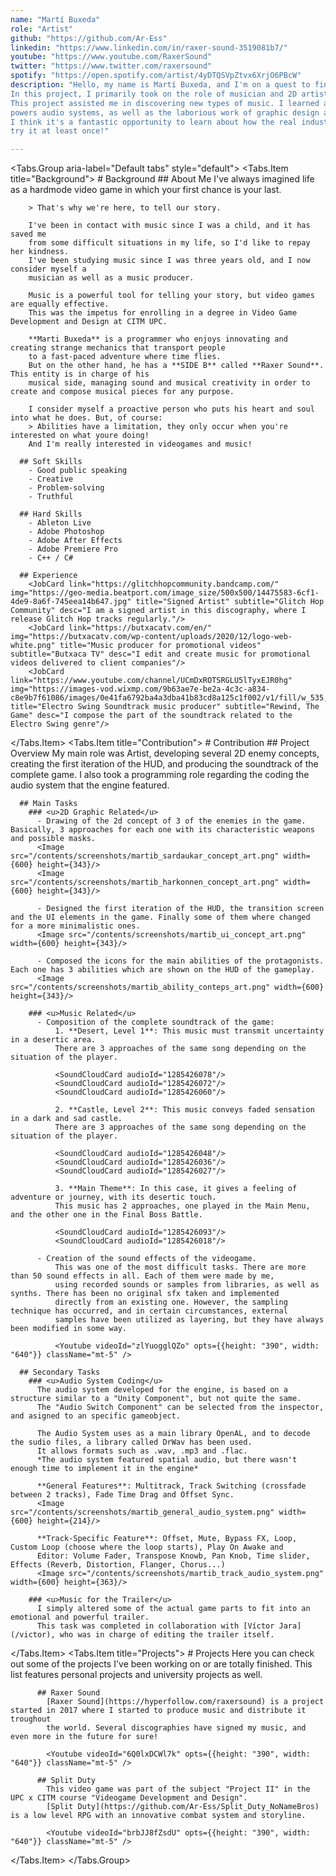 ```yaml
---
name: "Martí Buxeda"
role: "Artist"
github: "https://github.com/Ar-Ess"
linkedin: "https://www.linkedin.com/in/raxer-sound-3519081b7/"
youtube: "https://www.youtube.com/RaxerSound"
twitter: "https://www.twitter.com/raxersound"
spotify: "https://open.spotify.com/artist/4yDTQSVpZtvx6XrjO6PBcW"
description: "Hello, my name is Martí Buxeda, and I'm on a quest to find absolute silence!
In this project, I primarily took on the role of musician and 2D artist, but I also did some coding. 
This project assisted me in discovering new types of music. I learned a lot about the code that 
powers audio systems, as well as the laborious work of graphic design and concept art
I think it's a fantastic opportunity to learn about how the real industry operates, and everyone should 
try it at least once!"

---
```


<Tabs.Group aria-label="Default tabs" style="default">
  <Tabs.Item title="Background">
    # Background
      ## About Me
        I've always imagined life as a hardmode video game in which your first chance is your last.

        > That's why we're here, to tell our story.

        I've been in contact with music since I was a child, and it has saved me 
        from some difficult situations in my life, so I'd like to repay her kindness. 
        I've been studying music since I was three years old, and I now consider myself a 
        musician as well as a music producer. 
        
        Music is a powerful tool for telling your story, but video games are equally effective. 
        This was the impetus for enrolling in a degree in Video Game Development and Design at CITM UPC.
        
        **Marti Buxeda** is a programmer who enjoys innovating and creating strange mechanics that transport people 
        to a fast-paced adventure where time flies. 
        But on the other hand, he has a **SIDE B** called **Raxer Sound**. This entity is in charge of his 
        musical side, managing sound and musical creativity in order to create and compose musical pieces for any purpose.

        I consider myself a proactive person who puts his heart and soul into what he does. But, of course:
        > Abilities have a limitation, they only occur when you're interested on what youre doing!
        And I'm really interested in videogames and music!
      
      ## Soft Skills
        - Good public speaking
        - Creative
        - Problem-solving
        - Truthful 

      ## Hard Skills
        - Ableton Live
        - Adobe Photoshop
        - Adobe After Effects
        - Adobe Premiere Pro
        - C++ / C#
      
      ## Experience
        <JobCard link="https://glitchhopcommunity.bandcamp.com/" img="https://geo-media.beatport.com/image_size/500x500/14475583-6cf1-4de9-8a6f-745eea14b647.jpg" title="Signed Artist" subtitle="Glitch Hop Community" desc="I am a signed artist in this discography, where I release Glitch Hop tracks regularly."/>
        <JobCard link="https://butxacatv.com/en/" img="https://butxacatv.com/wp-content/uploads/2020/12/logo-web-white.png" title="Music producer for promotional videos" subtitle="Butxaca TV" desc="I edit and create music for promotional videos delivered to client companies"/>
        <JobCard link="https://www.youtube.com/channel/UCmDxROTSRGLU5lTyxEJR0hg" img="https://images-vod.wixmp.com/9b63ae7e-be2a-4c3c-a834-c8e9b7f61086/images/0e41fa6792ba4a3dba41b83cd8a125c1f002/v1/fill/w_535,h_301,q_85,usm_0.66_1.00_0.01/file.jpg" title="Electro Swing Soundtrack music producer" subtitle="Rewind, The Game" desc="I compose the part of the soundtrack related to the Electro Swing genre"/>
        
  </Tabs.Item>
  <Tabs.Item title="Contribution">
    # Contribution
      ## Project Overview
        My main role was Artist, developing several 2D enemy concepts, creating the first iteration of the
        HUD, and producing the soundtrack of the complete game. I also took a programming role regarding the
        coding the audio system that the engine featured.

      ## Main Tasks
        ### <u>2D Graphic Related</u>
          - Drawing of the 2d concept of 3 of the enemies in the game. Basically, 3 approaches for each one with its characteristic weapons and possible masks.
          <Image src="/contents/screenshots/martib_sardaukar_concept_art.png" width={600} height={343}/>
          <Image src="/contents/screenshots/martib_harkonnen_concept_art.png" width={600} height={343}/>

          - Designed the first iteration of the HUD, the transition screen and the UI elements in the game. Finally some of them where changed for a more minimalistic ones.
          <Image src="/contents/screenshots/martib_ui_concept_art.png" width={600} height={343}/>

          - Composed the icons for the main abilities of the protagonists. Each one has 3 abilities which are shown on the HUD of the gameplay.
          <Image src="/contents/screenshots/martib_ability_conteps_art.png" width={600} height={343}/>

        ### <u>Music Related</u>
          - Composition of the complete soundtrack of the game: 
              1. **Desert, Level 1**: This music must transmit uncertainty in a desertic area. 
              There are 3 approaches of the same song depending on the situation of the player.

              <SoundCloudCard audioId="1285426078"/>
              <SoundCloudCard audioId="1285426072"/>
              <SoundCloudCard audioId="1285426060"/>

              2. **Castle, Level 2**: This music conveys faded sensation in a dark and sad castle. 
              There are 3 approaches of the same song depending on the situation of the player.

              <SoundCloudCard audioId="1285426048"/>
              <SoundCloudCard audioId="1285426036"/>
              <SoundCloudCard audioId="1285426027"/>

              3. **Main Theme**: In this case, it gives a feeling of adventure or journey, with its desertic touch.
              This music has 2 approaches, one played in the Main Menu, and the other one in the Final Boss Battle.

              <SoundCloudCard audioId="1285426093"/>
              <SoundCloudCard audioId="1285426018"/>

          - Creation of the sound effects of the videogame.
              This was one of the most difficult tasks. There are more than 50 sound effects in all. Each of them were made by me, 
              using recorded sounds or samples from libraries, as well as synths. There has been no original sfx taken and implemented 
              directly from an existing one. However, the sampling technique has occurred, and in certain circumstances, external 
              samples have been utilized as layering, but they have always been modified in some way.

              <Youtube videoId="zlYuogglQZo" opts={{height: "390", width: "640"}} className="mt-5" />

      ## Secondary Tasks
        ### <u>Audio System Coding</u>
          The audio system developed for the engine, is based on a structure similar to a "Unity Component", but not quite the same. 
          The "Audio Switch Component" can be selected from the inspector, and asigned to an specific gameobject.
          
          The Audio System uses as a main library OpenAL, and to decode the sudio files, a library called DrWav has been used.
          It allows formats such as .wav, .mp3 and .flac. 
          *The audio system featured spatial audio, but there wasn't enough time to implement it in the engine*

          **General Features**: Multitrack, Track Switching (crossfade between 2 tracks), Fade Time Drag and Offset Sync.
          <Image src="/contents/screenshots/martib_general_audio_system.png" width={600} height={214}/>

          **Track-Specific Feature**: Offset, Mute, Bypass FX, Loop, Custom Loop (choose where the loop starts), Play On Awake and 
          Editor: Volume Fader, Transpose Knowb, Pan Knob, Time slider, Effects (Reverb, Distortion, Flanger, Chorus...)
          <Image src="/contents/screenshots/martib_track_audio_system.png" width={600} height={363}/>

        ### <u>Music for the Trailer</u>
          I simply altered some of the actual game parts to fit into an emotional and powerful trailer.
          This task was completed in collaboration with [Víctor Jara](/victor), who was in charge of editing the trailer itself.

  </Tabs.Item>
  <Tabs.Item title="Projects">
     # Projects
        Here you can check out some of the projects I've been working on or are totally finished.
        This list features personal projects and university projects as well.

          ## Raxer Sound
            [Raxer Sound](https://hyperfollow.com/raxersound) is a project started in 2017 where I started to produce music and distribute it troughout
            the world. Several discographies have signed my music, and even more in the future for sure!

            <Youtube videoId="6Q0lxDCWl7k" opts={{height: "390", width: "640"}} className="mt-5" />

          ## Split Duty
            This video game was part of the subject "Project II" in the UPC x CITM course "Videogame Development and Design".
            [Split Duty](https://github.com/Ar-Ess/Split_Duty_NoNameBros) is a low level RPG with an innovative combat system and storyline.

            <Youtube videoId="brbJJ8fZsdU" opts={{height: "390", width: "640"}} className="mt-5" />

  </Tabs.Item>
</Tabs.Group>
